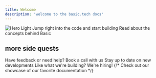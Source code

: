 ```yaml
---
title: Welcome
description: 'welcome to the basic.tech docs'
---
```


<Frame>
<img
  className="block"
  src="/images/hero_intro.png"
  alt="Hero Light"
/>
</Frame>


<CardGroup cols={2}>
  <Card
    title="Quickstart"
    icon="code"
    href="/guides/creating-project"
  >
    Jump right into the code and start building
  </Card>
  <Card
    title="Learn More"
    icon="book"
    href="/more/about"
  >
    Read about the concepts behind Basic
  </Card>
</CardGroup>

## more side quests

<CardGroup cols={3}>
  <Card
    title="Book a call"
    icon="phone"
    href="https://cal.com/basic"
  >
    Have feedback or need help? Book a call with us
  </Card>
  <Card
    title="Follow us on Twitter"
    icon="twitter"
    href="https://twitter.com/basic_db"
  >
    Stay up to date on new developments
  </Card>
  <Card
    title="Join the team"
    icon="heart"
    href="https://basic.tech/careers"
  >
    Like what we're building? We're hiring! 
  </Card>
  {/* <Card
    title="Get Inspiration"
    icon="stars"
    href="https://mintlify.com/showcase"
  >
    Check out our showcase of our favorite documentation
  </Card> */}
</CardGroup>
